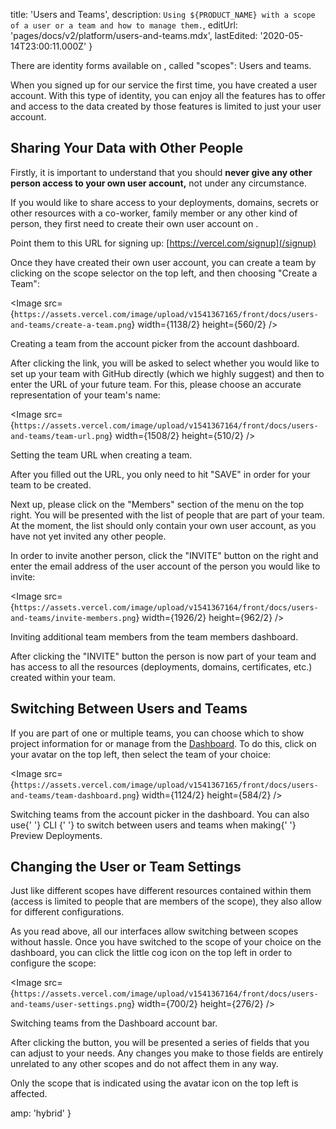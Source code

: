 
  title: 'Users and Teams',
  description: `Using ${PRODUCT_NAME} with a scope of a user or a team and how to manage them.`,
  editUrl: 'pages/docs/v2/platform/users-and-teams.mdx',
  lastEdited: '2020-05-14T23:00:11.000Z'
}

There are identity forms available on <ProductName />, called "scopes": Users and teams.

When you signed up for our service the first time, you have created a user account. With this type of identity, you can enjoy all the features <ProductName /> has to offer and access to the data created by those features is limited to just your user account.

## Sharing Your Data with Other People

Firstly, it is important to understand that you should **never give any other person access to your own user account,** not under any circumstance.

If you would like to share access to your deployments, domains, secrets or other resources with a co-worker, family member or any other kind of person, they first need to create their own user account on <ProductName />.

Point them to this URL for signing up: [https://vercel.com/signup](/signup)

Once they have created their own user account, you can create a team by clicking on the scope selector on the top left, and then choosing "Create a Team":

<Image src={`https://assets.vercel.com/image/upload/v1541367165/front/docs/users-and-teams/create-a-team.png`}
  width={1138/2}
  height={560/2}
/>
<Caption>Creating a team from the account picker from the <Link href="/dashboard">account dashboard</Link>.</Caption>

After clicking the link, you will be asked to select whether you would like to set up your team with GitHub directly (which we highly suggest) and then to enter the URL of your future team. For this, please choose an accurate representation of your team's name:

<Image src={`https://assets.vercel.com/image/upload/v1541367164/front/docs/users-and-teams/team-url.png`}
  width={1508/2}
  height={510/2}
/>
<Caption>Setting the team URL when creating a team.</Caption>

After you filled out the URL, you only need to hit "SAVE" in order for your team to be created.

Next up, please click on the "Members" section of the menu on the top right. You will be presented with the list of people that are part of your team. At the moment, the list should only contain your own user account, as you have not yet invited any other people.

In order to invite another person, click the "INVITE" button on the right and enter the email address of the user account of the person you would like to invite:

<Image src={`https://assets.vercel.com/image/upload/v1541367164/front/docs/users-and-teams/invite-members.png`}
  width={1926/2}
  height={962/2}
/>
<Caption>Inviting additional team members from the team members dashboard.</Caption>

After clicking the "INVITE" button the person is now part of your team and has access to all the resources (deployments, domains, certificates, etc.) created within your team.

## Switching Between Users and Teams

If you are part of one or multiple teams, you can choose which to show project information for or manage from the [<OrgName /> Dashboard](/dashboard). To do this, click on your avatar on the top left, then select the team of your choice:

<Image src={`https://assets.vercel.com/image/upload/v1541367165/front/docs/users-and-teams/team-dashboard.png`}
  width={1124/2}
  height={584/2}
/>
<Caption>Switching teams from the account picker in the <Link href="/dashboard">dashboard</Link>.</Caption>

<Note>
  You can also use{' '}
  <Link href="/docs/cli#commands/switch">
    <ProductShortName /> CLI
  </Link>{' '}
  to switch between users and teams when making{' '}
  <Link href="/docs/v2/platform/deployments#preview">Preview Deployments</Link>.
</Note>

## Changing the User or Team Settings

Just like different scopes have different resources contained within them (access is limited to people that are members of the scope), they also allow for different configurations.

As you read above, all our interfaces allow switching between scopes without hassle. Once you have switched to the scope of your choice on the dashboard, you can click the little cog icon on the top left in order to configure the scope:

<Image src={`https://assets.vercel.com/image/upload/v1541367164/front/docs/users-and-teams/user-settings.png`}
  width={700/2}
  height={276/2}
/>
<Caption>Switching teams from the <OrgName /> Dashboard account bar.</Caption>

After clicking the button, you will be presented a series of fields that you can adjust to your needs. Any changes you make to those fields are entirely unrelated to any other scopes and do not affect them in any way.

Only the scope that is indicated using the avatar icon on the top left is affected.


  amp: 'hybrid'
}
